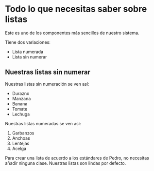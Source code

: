 
<Meta title="Fundamentals/Listas"/>

# Todo lo que necesitas saber sobre listas

Este es uno de los componentes más sencillos de nuestro sistema.

Tiene dos variaciones:

- Lista numerada
- Lista sin numerar

## Nuestras listas sin numerar
Nuestras listas sin numeración se ven así:

- Durazno
- Manzana
- Banana
- Tomate 
- Lechuga

Nuestras listas numeradas se ven así:

1. Garbanzos
2. Anchoas
3. Lentejas
4. Acelga

Para crear una lista de acuerdo a los estándares de Pedro, no necesitas añadir ninguna clase. Nuestras listas son lindas por defecto.